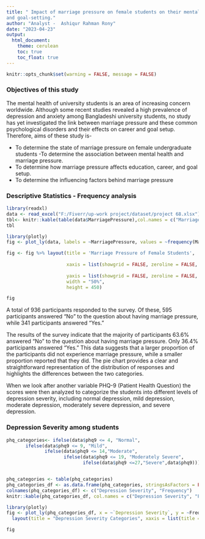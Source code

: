```yaml
---
title: " Impact of marriage pressure on female students on their mental health, education,
and goal-setting."
author: "Analyst -  Ashiqur Rahman Rony"
date: "2023-04-23"
output: 
  html_document:
    theme: cerulean
    toc: true
    toc_float: true
---
```



```r
knitr::opts_chunk$set(warning = FALSE, message = FALSE) 
```
### Objectives of this study
The mental health of university students is an area of increasing concern 
worldwide. Although some recent studies revealed a high prevalence of depression and 
anxiety among Bangladeshi university students, no study has yet investigated the link 
between marriage pressure and these common psychological disorders and their effects 
on career and goal setup. Therefore, aims of these study is-

- To determine the state of marriage pressure on female undergraduate students
-To determine the association between mental health and marriage pressure.
- To determine how marriage pressure affects education, career, and goal setup.
- To determine the influencing factors behind marriage pressure

### Descriptive Statistics - Frequency analysis
```r
library(readxl)
data <- read_excel("F:/Fiverr/up-work project/dataset/project 68.xlsx")
tbl<- knitr::kable(table(data$MarriagePressure),col.names = c("Marriage Pressure", "Count"), "simple")
tbl

```






```r

library(plotly)
fig <- plot_ly(data, labels = ~MarriagePressure, values = ~frequency(MarriagePressure), type = 'pie')

fig <- fig %>% layout(title = 'Marriage Pressure of Female Students',
                      
                      xaxis = list(showgrid = FALSE, zeroline = FALSE, showticklabels = FALSE),
                      
                      yaxis = list(showgrid = FALSE, zeroline = FALSE, showticklabels = FALSE),
                      width = "50%", 
                      height = 450)

fig

```
A total of 936 participants responded to the survey. Of these, 595 participants answered "No" 
to the question about having marriage pressure, while 341 participants answered "Yes."

The results of the survey indicate that the majority of participants 63.6% answered 
"No" to the question about having marriage pressure. Only 36.4% participants answered "Yes."
This data suggests that a larger proportion of the participants did not experience marriage 
pressure, while a smaller proportion reported that they did. The pie chart provides a clear and 
straightforward representation of the distribution of responses and highlights the differences 
between the two categories.

When we look after another variable PHQ-9 (Patient Health Question) the scores were then 
analyzed to categorize the students into different levels of depression severity, including 
normal depression, mild depression, moderate depression, moderately severe depression, and 
severe depression.

### Depression Severity among students
```r
phq_categories<- ifelse(data$phq9 <= 4, "Normal",
       ifelse(data$phq9 <= 9, "Mild", 
              ifelse(data$phq9 <= 14,"Moderate",
                     ifelse(data$phq9 <= 19, "Moderately Severe", 
                            ifelse(data$phq9 <=27,"Severe",data$phq9)))))


phq_categories <- table(phq_categories)
phq_categories_df <- as.data.frame(phq_categories, stringsAsFactors = FALSE)
colnames(phq_categories_df) <- c("Depression Severity", "Frequency")
knitr::kable(phq_categories_df, col.names = c("Depression Severity", "Frequency"), "simple")

library(plotly)
fig <- plot_ly(phq_categories_df, x = ~`Depression Severity`, y = ~Frequency, type = "bar", color = ~`Depression Severity`) %>% 
  layout(title = "Depression Severity Categories", xaxis = list(title = "Category"), yaxis = list(title = "Frequency"))

fig

```




